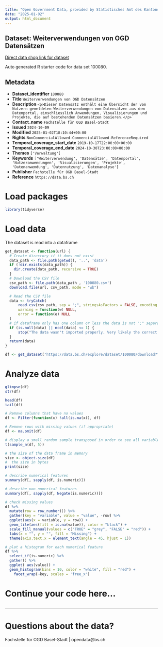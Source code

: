 ```yaml
---
title: "Open Government Data, provided by Statistisches Amt des Kantons Basel-Stadt - Fachstelle OGD"
date: "2025-01-02"
output: html_document
---
```


## Dataset: Weiterverwendungen von OGD Datensätzen

[Direct data shop link for dataset](https://data.bs.ch/explore/dataset/100080)

Auto generated R starter code for data set 100080.

## Metadata

- **Dataset_identifier** `100080`
- **Title** `Weiterverwendungen von OGD Datensätzen`
- **Description** `<p>Dieser Datensatz enthält eine Übersicht der von Nutzern gemeldeten Weiterverwendungen von Datensätzen aus dem Datenportal, einschliesslich Anwendungen, Visualisierungen und Projekte, die auf bestehenden Datensätzen basieren.</p>`
- **Contact_name** `Fachstelle für OGD Basel-Stadt`
- **Issued** `2024-10-09`
- **Modified** `2025-01-02T18:10:44+00:00`
- **Rights** `NonCommercialAllowed-CommercialAllowed-ReferenceRequired`
- **Temporal_coverage_start_date** `2019-10-17T22:00:00+00:00`
- **Temporal_coverage_end_date** `2024-10-30T23:00:00+00:00`
- **Themes** `['Verwaltung']`
- **Keywords** `['Weiterverwendung', 'Datensätze', 'Datenportal', 'Nutzeranwendungen', 'Visualisierungen', 'Projekte', 'Datenanwendung', 'Datennutzung', 'Datenanalyse']`
- **Publisher** `Fachstelle für OGD Basel-Stadt`
- **Reference** `https://data.bs.ch`


# Load packages

```r

library(tidyverse)
```

# Load data

The dataset is read into a dataframe

```r
get_dataset <- function(url) {
  # Create directory if it does not exist
  data_path <- file.path(getwd(), '..', 'data')
  if (!dir.exists(data_path)) {
    dir.create(data_path, recursive = TRUE)
  }
  # Download the CSV file
  csv_path <- file.path(data_path , '100080.csv')
  download.file(url, csv_path, mode = "wb")

  # Read the CSV file
  data <- tryCatch(
      read.csv(csv_path, sep = ";", stringsAsFactors = FALSE, encoding = "UTF-8"),
      warning = function(w) NULL,
      error = function(e) NULL
  )
  # if dataframe only has one column or less the data is not ";" separated
  if (is.null(data) || ncol(data) <= 1) {
      stop("The data wasn't imported properly. Very likely the correct separator couldn't be found.\nPlease check the dataset manually and adjust the code.")
  }
  return(data)
}
```

```r

df <- get_dataset('https://data.bs.ch/explore/dataset/100080/download?format=csv&timezone=Europe%2FZurich')

```

# Analyze data

```r

glimpse(df)
str(df)

head(df)
tail(df)

```

```r
# Remove columns that have no values
df <- Filter(function(x) !all(is.na(x)), df)

# Remove rows with missing values (if appropriate)
df <- na.omit(df)
```

```r
# display a small random sample transposed in order to see all variables
t(sample_n(df, 5))
```

```r
# the size of the data frame in memory
size <- object.size(df)
#  the size in bytes
print(size)
```

```r
# describe numerical features
summary(df[, sapply(df, is.numeric)])
```

```r
# describe non-numerical features
summary(df[, sapply(df, Negate(is.numeric))])
```

```r
# check missing values
df %>%
  mutate(row = row_number()) %>%
  gather(key = "variable", value = "value", -row) %>%
  ggplot(aes(x = variable, y = row)) +
  geom_tile(aes(fill = is.na(value)), color = "black") +
  scale_fill_manual(values = c("TRUE" = "grey", "FALSE" = "red")) +
  labs(x = "", y = "", fill = "Missing") +
  theme(axis.text.x = element_text(angle = 45, hjust = 1))
```

```r
# plot a histogram for each numerical feature
df %>%
  select_if(is.numeric) %>%
  gather() %>%
  ggplot( aes(value)) +
  geom_histogram(bins = 10, color = "white", fill = "red") +
    facet_wrap(~key, scales = 'free_x')
```

# Continue your code here...

```r

```
------------------------------------------------------------------------

# Questions about the data?

Fachstelle für OGD Basel-Stadt | opendata@bs.ch
